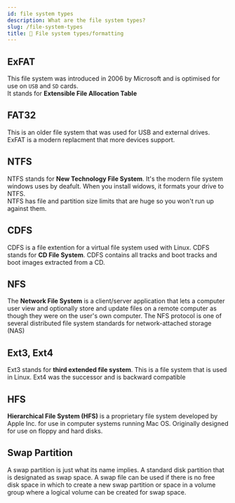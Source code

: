 ```yaml
---
id: file system types
description: What are the file system types?
slug: /file-system-types
title: 📁 File system types/formatting
---
```



## ExFAT
This file system was introduced in 2006 by Microsoft and is optimised for use on `USB` and `SD` cards. <br />
It stands for **Extensible File Allocation Table**

## FAT32
This is an older file system that was used for USB and external drives. ExFAT is a modern replacment that more devices support. 

## NTFS
NTFS stands for **New Technology File System**. It's the modern file system windows uses by deafult. When you install widows, it formats your drive to NTFS. <br />
NTFS has file and partition size limits that are huge so you won't run up against them. 

## CDFS
CDFS is a file extention for a virtual file system used with Linux. CDFS stands for **CD File System**. CDFS contains all tracks and boot tracks and boot images extracted from a CD. 

## NFS
The **Network File System** is a client/server application that lets a computer user view and optionally store and update files on a remote computer as though they were on the user's own computer. The NFS protocol is one of several distributed file system standards for network-attached storage (NAS)

## Ext3, Ext4
Ext3 stands for **third extended file system**. This is a file system that is used in Linux. Ext4 was the successor and is backward compatible

## HFS
**Hierarchical File System (HFS)** is a proprietary file system developed by Apple Inc. for use in computer systems running Mac OS. Originally designed for use on floppy and hard disks.

## Swap Partition
A swap partition is just what its name implies. A standard disk partition that is designated as swap space. A swap file can be used if there is no free disk space in which to create a new swap partition or space in a volume group where a logical volume can be created for swap space.